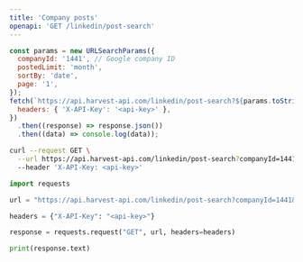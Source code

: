```yaml
---
title: 'Company posts'
openapi: 'GET /linkedin/post-search'
---
```



<CodeGroup>

```javascript JavaScript
const params = new URLSearchParams({
  companyId: '1441', // Google company ID
  postedLimit: 'month',
  sortBy: 'date',
  page: '1',
});
fetch(`https://api.harvest-api.com/linkedin/post-search?${params.toString()}`, {
  headers: { 'X-API-Key': '<api-key>' },
})
  .then((response) => response.json())
  .then((data) => console.log(data));
```

```bash cURL
curl --request GET \
  --url https://api.harvest-api.com/linkedin/post-search?companyId=1441&postedLimit=month&sortBy=date&page=1 \
  --header 'X-API-Key: <api-key>'
```

```python Python
import requests

url = "https://api.harvest-api.com/linkedin/post-search?companyId=1441&postedLimit=month&sortBy=date&page=1"

headers = {"X-API-Key": "<api-key>"}

response = requests.request("GET", url, headers=headers)

print(response.text)
```

</CodeGroup>

<GetCompanyId />
